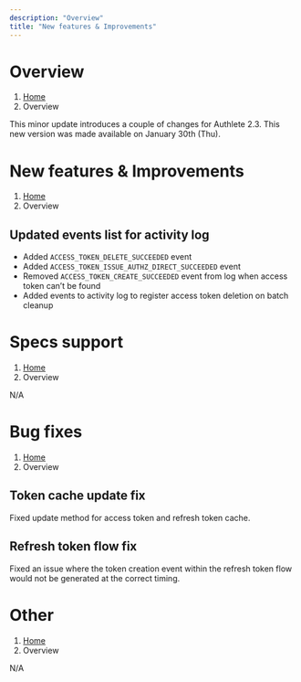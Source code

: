 ```yaml
---
description: "Overview"
title: "New features & Improvements"
---
```




# Overview
1. [Home](https://www.authlete.com/)
3. Overview

This minor update introduces a couple of changes for Authlete 2.3.
This new version was made available on January 30th (Thu).

# New features & Improvements
1. [Home](https://www.authlete.com/)
3. Overview

## Updated events list for activity log

- Added `ACCESS_TOKEN_DELETE_SUCCEEDED` event
- Added `ACCESS_TOKEN_ISSUE_AUTHZ_DIRECT_SUCCEEDED` event
- Removed `ACCESS_TOKEN_CREATE_SUCCEEDED` event from log when access token can’t be found
- Added events to activity log to register access token deletion on batch cleanup

# Specs support
1. [Home](https://www.authlete.com/)
3. Overview

N/A

# Bug fixes
1. [Home](https://www.authlete.com/)
3. Overview

## Token cache update fix

Fixed update method for access token and refresh token cache.

## Refresh token flow fix

Fixed an issue where the token creation event within the refresh token flow would not be generated at the correct timing.

# Other
1. [Home](https://www.authlete.com/)
3. Overview

N/A
